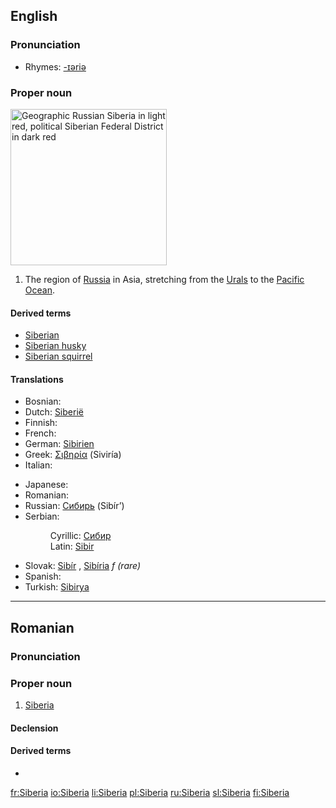 ==English==
{{wikipedia}}

===Pronunciation===
*Rhymes: [[Rhymes:English:-ɪəriə|-ɪəriə]]

===Proper noun===
[[Image:Siberia Federal Subjects.png|thumb|right|250px|Geographic Russian Siberia in light red, political Siberian Federal District in dark red]]
{{en-proper noun}}

#The region of [[Russia]] in Asia, stretching from the [[Urals]] to the [[Pacific Ocean]].

====Derived terms====
*[[Siberian]]
*[[Siberian husky]]
*[[Siberian squirrel]]

====Translations====
{{top}}
* Bosnian: {{t-|bs|Sibir|m}}
* Dutch: [[Siberië]] {{n}}
* Finnish: {{t-|fi|Siperia}}
* French: {{t+|fr|Sibérie|f}}
* German: [[Sibirien]] {{n}}
* Greek: [[Σιβηρία]] (Siviría) {{f}}
* Italian: {{t-|it|Siberia|f}}
{{mid}}
* Japanese: {{t-|ja|シベリア|tr=Shiberia|sc=Jpan}}
* Romanian: {{t-|ro|Siberia|f}}
* Russian: [[Сибирь]] (Sibír’) {{f}}
* Serbian:
*: Cyrillic: [[Сибир#Serbian|Сибир]] {{m}}
*: Latin: [[Sibir#Serbian|Sibir]] {{m}}
* Slovak: [[Sibír]] {{f}}, [[Sibíria]] ''f (rare)''
* Spanish: {{t-|es|Siberia|f}}
* Turkish: [[Sibirya]]
{{bottom}}

----

==Romanian==

===Pronunciation===
{{IPA|[si'be.ri.a]|lang=ro}}

===Proper noun===
{{infl|ro|proper noun|gender=f}}

# [[#English|Siberia]]

====Declension====
{{ro-country|gend=f|Siberiei}}

====Derived terms====
* {{l|ro|siberian}}

[[fr:Siberia]]
[[io:Siberia]]
[[li:Siberia]]
[[pl:Siberia]]
[[ru:Siberia]]
[[sl:Siberia]]
[[fi:Siberia]]